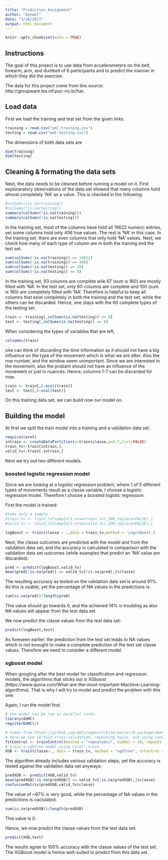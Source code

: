 ```yaml
---
title: "Prediction_Assignment"
author: "benwol"
date: "3/28/2017"
output: html_document
---
```


```r
knitr::opts_chunk$set(echo = TRUE)
```

## Instructions
The goal of this project is to use data from accelerometers on the belt, forearm, arm, and dumbell of 6 participants and to predict the manner in which they did the exercise.

The data for this project come from this source: http://groupware.les.inf.puc-rio.br/har.

## Load data
First we load the training and test set from the given links.
```r
training = read.csv("pml-training.csv")
testing = read.csv("pml-testing.csv")
```

The dimensions of both data sets are
```r
dim(training)
dim(testing)
```

## Cleaning & formating the data sets
Next, the data needs to be cleaned before running a model on it. First exploraratory observations of the data set showed that many columns hold almost completely 'NA' as a value. This is checked in the following:
```r
#colSums(!is.na(training))
#colSums(!is.na(testing))
summary(colSums(!is.na(training)))
summary(colSums(!is.na(testing)))
```
In the training set, most of the columns have hold all 19622 numeric entries, yet some columns hold only 406 true values. The rest is 'NA' in this case. In the training set, there are even columns that only hold 'NA' values. Next, we check how many of each type of column are in both the training and the test set.

```r
sum(colSums(!is.na(training)) == 19622)
sum(colSums(!is.na(training)) == 406)
sum(colSums(!is.na(testing)) == 20)
sum(colSums(!is.na(testing)) == 0)
```
In the training set, 93 columns are complete wile 67 (sum is 160) are mostly filled with 'NA'. In the test set, only 60 columns are complete and 100 (sum is 160) are completely filled with 'NA'. Therefore is helpful to keep all columns that exist completely in both the training and the test set, while the others can be discarded. Hence, one stays with the 60 complete types of the testing set.

```r
train <- training[,colSums(is.na(testing)) == 0]
test <- testing[,colSums(is.na(testing)) == 0]
```

When considering the types of variables that are left,
```r
colnames(train)
```
one can think of discarding the time information as it should not have a big influence on the type of the movement which is what we are after. Also the row number, and the window seem unimportant. Since we are interested in the movement, also the probant should not have an influence of the movement or just in nuances. Hence, columns 1-7 can be discarded for now.

```r
train <- train[,8:ncol(train)]
test <- test[,8:ncol(test)]
```

On this training data set, we can build now our model on.

## Building the model
At first we split the train model into a training and a validation data set.
```r
require(caret)
intrain <- createDataPartition(y=train$classe,p=0.7,list=FALSE)
train_tv<-train[intrain,]
valid_tv<-train[-intrain,]
```

Next we try out two different models.

### boosted logistic regression model
Since we are looking at a logistic regression problem, where 1 of 5 different types of movements result as a classe variable, I choose a logistic regression model. Therefore I choose a boosted logistic regression.

First the model is trained:
```r
#take only a sample
#train_tv <- train_tv[sample(1:nrow(train_tv),100,replace=FALSE),]
#valid_tv <- valid_tv[sample(1:nrow(valid_tv),100,replace=FALSE),]

logBoost <- train(classe ~ .,data = train_tv,method = 'LogitBoost')
```

Next, the classe outcomes are predicted with the model and from the validation data set, and the accuracy is calculated in comparison with the validation data set outcomes (while examples that predict an 'NA' value are discarded):
```r
pred <- predict(logBoost,valid_tv)
mean(pred[!is.na(pred)] == valid_tv[!is.na(pred),]$classe)
```

The resulting accuracy as tested on the validation data set is around 91%. As this is usable, yet the percentage of NA values in the predictions is:
```r
sum(is.na(pred))/length(pred)
```
This value should go towards 0, and the achieved 14% is troubling as also NA values will appear from the test data set.

We now predict the classe values from the test data set:
```r
predict(logBoost,test)
```

As foreseen earlier, the prediction from the test set leads to NA values which is not enought to make a complete prediction of the test set classe values. Therefore we need to consider a different model.

### xgboost model
When googling after the best model for classification and regression models, the algorithms that sticks out is XGboost (https://www.quora.com/What-are-the-most-important-Machine-Learning-algorithms). That is why I will try to model and predict the problem with this one.

Again, I run the model first.
```r
# the model can be run on parallel cores.
library(doMC)
registerDoMC(2)

# taken from https://github.com/dmlc/xgboost/blob/master/R-package/demo/caret_wrapper.R
# Here we use 10-fold cross-validation, repeating twice, and using random search for tuning hyper-parameters.
fitControl <- trainControl(method = "repeatedcv", number = 10, repeats = 2, search = "random")
# train a xgbTree model using caret::train
XGB <- train(classe~., data = train_tv, method = "xgbTree", trControl = fitControl)
```

The algorithm already includes various validation steps, yet the accuracy is tested against the validation data set anyways:
```r
predXGB <- predict(XGB,valid_tv)
mean(predXGB[!is.na(predXGB)] == valid_tv[!is.na(predXGB),]$classe)
confusionMatrix(predXGB,valid_tv$classe)
```

The value of ~97% is very good, while the percentage of NA values in the predictions is caclulated:
```r
sum(is.na(predXGB))/length(predXGB)
```
This value is 0.

Hence, we now predict the classe values from the test data set:
```r
predict(XGB,test)
```

The results agree to 100% accuracy with the classe values of the test set. The XGBoost model is hence well-suited to predict from this data set.